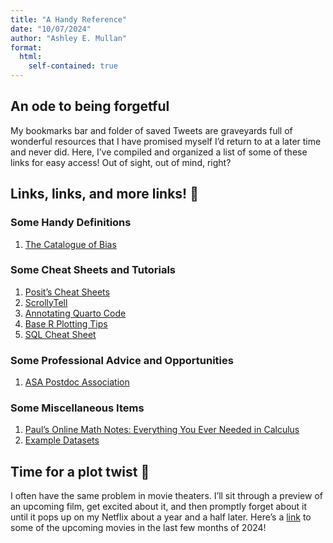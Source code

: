 ```yaml
---
title: "A Handy Reference"
date: "10/07/2024"
author: "Ashley E. Mullan"
format:
  html:
    self-contained: true
---
```


## An ode to being forgetful

My bookmarks bar and folder of saved Tweets are graveyards full of wonderful resources that I have promised myself I'd return to at a later time and never did. Here, I've compiled and organized a list of some of these links for easy access! Out of sight, out of mind, right? 

## Links, links, and more links! 🔗

### Some Handy Definitions

1. [The Catalogue of Bias](https://catalogofbias.org/)

### Some Cheat Sheets and Tutorials
1. [Posit's Cheat Sheets](https://posit.co/resources/cheatsheets/)
2. [ScrollyTell](https://github.com/mschnetzer/scrollytell_arbeitszeit)
3. [Annotating Quarto Code](https://www.productive-r-workflow.com/quarto-tricks#code-annotation)
4. [Base R Plotting Tips](https://r-charts.com/base-r/)
5. [SQL Cheat Sheet](https://x.com/thenaijacarguy/status/1818051495553552536?s=12)

### Some Professional Advice and Opportunities
1. [ASA Postdoc Association](https://asapostdocs.org/)

### Some Miscellaneous Items
1. [Paul's Online Math Notes: Everything You Ever Needed in Calculus](https://tutorial.math.lamar.edu/)
2. [Example Datasets](https://vincentarelbundock.github.io/Rdatasets/index.html)

## Time for a plot twist 📖

I often have the same problem in movie theaters. I'll sit through a preview of an upcoming film, get excited about it, and then promptly forget about it until it pops up on my Netflix about a year and a half later. Here's a [link](https://www.ign.com/upcoming/movies) to some of the upcoming movies in the last few months of 2024!


